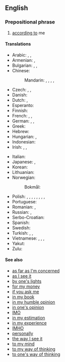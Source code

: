 ==English==

===Prepositional phrase===
{{en-prep phrase}}

# [[according to]] me

====Translations====
{{trans-top|according to me}}
* Arabic: {{t|ar|فُي رَأْيِي}}, {{t|ar|لِرَٰأْيِي|tr=li-raʾyī}}, {{t|ar|فِي ظَنِّي}}
* Armenian: {{t|hy|իմ կարծիքով}}, {{t|hy|ըստ իս}}
* Bulgarian: {{t|bg|според мен|sc=Cyrl}}, {{t|bg|по мое мнение|sc=Cyrl}}, {{t|bg|по моему|sc=Cyrl}}
* Chinese:
*: Mandarin: {{t+|cmn|對我來說|sc=Hani}}, {{t+|cmn|对我来说|tr=duì wǒ lái shuō|sc=Hani}}, {{t+|cmn|依我看|tr=yī wǒ kàn|sc=Hani}}, {{t|cmn|在我看來|sc=Hani}}, {{t|cmn|在我看来|tr=zài wǒ kàn lái|sc=Hani}}
* Czech: {{t|cs|podle mého názoru}}, {{t|cs|podle mě}}, {{t|cs|podle mého mínění}}
* Danish: {{t+|da|efter min mening}}
* Dutch: {{t|nl|naar mijn mening}}, {{t|nl|mijns inziens}}
* Esperanto: {{t|eo|miaopinie}}
* Finnish: {{t|fi|([[minun]]) [[mielestäni]]}}
* French: {{t+|fr|à mon avis}}, {{t|fr|[[d'après]] [[moi]]}}, {{t|fr|[[selon]] [[moi]]}}
* German: {{t|de|[[ich]] [[sein|bin]] [[der]] [[Meinung]]}}, {{t|de|meiner Meinung nach}}, {{t+|de|meines Erachtens}}
* Greek: {{t|el|κατά τη γνώμη μου}}
* Hebrew: {{t|he|לדעתי|tr=leda'atí|sc=Hebr}}
* Hungarian: {{t|hu|véleményem szerint}}, {{t|hu|szerintem}}
* Indonesian: {{t|id|menurut pendapat saya}}
* Irish: {{t|ga|dar liom}}, {{t|ga|dar liomsa}} {{qualifier|emphatic}}, {{t|ga|is dóigh liom}}
{{trans-mid}}
* Italian: {{t|it|secondo me}}
* Japanese: {{t|ja|私見では|tr=しけんでは, shiken dewa}}, {{t|ja|管見|tr=kanken de wa|alt=管見では}}
* Korean: {{t|ko|내 생각엔|sc=Kore}}
* Lithuanian: {{t|lt|mano nuomone}}
* Norwegian:
*: Bokmål: {{t|nb|etter min mening}}
* Polish: {{t+|pl|moim zdaniem}}, {{t|pl|w mojej opinii}}, {{t|pl|według mnie}}, {{t|pl|po mojemu}}, {{t|pl|ma mój rozum}}, {{t|pl|w moim przekonaniu}}, {{t|pl|w moim odczuciu}}, {{t|pl|w moim odbiorze}}, {{t+|pl|w moich oczach}}
* Portuguese: {{t|pt|na minha opinião}}
* Romanian: {{t|ro|în opinia mea}}, {{t|ro|după părerea mea}}
* Russian: {{t+|ru|по-мо́ему}}, {{t|ru|по моему́ мне́нию}}
* Serbo-Croatian: {{t-needed|sh}}
* Spanish: {{t|es|en mi opinión}}
* Swedish: {{t|sv|i min mening}}
* Turkish: {{t+|tr|bence}}, {{t|tr|bana göre}}, {{t|tr|fikrimce}}
* Vietnamese: {{t|vi|theo tôi}}, {{t|vi|theo tôi nghĩ}}, {{t|vi|theo mình}}, {{t|vi|theo mình nghĩ}}
* Yakut: {{t|sah|мин санаабар|sc=Cyrl}}
* Zulu: {{t-needed|zu}}
{{trans-bottom}}

====See also====
* [[as far as I'm concerned]]
* [[as I see it]]
* [[by one's lights]]
* [[for my money]]
* [[if you ask me]]
* [[in my book]]
* [[in my humble opinion]]
* [[in one's opinion]]
* [[IMO]]
* [[in my estimation]]
* [[in my experience]]
* [[IMHO]]
* [[personally]]
* [[the way I see it]]
* [[to my mind]]
* [[to my way of thinking]]
* [[to one's way of thinking]]